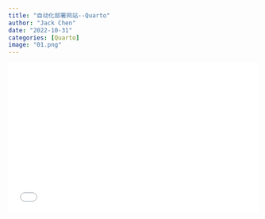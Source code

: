 ```yaml
---
title: "自动化部署网站--Quarto"
author: "Jack Chen"
date: "2022-10-31"
categories: [Quarto]
image: "01.png"
---
```


<div style="position: relative; padding: 30% 45%;">

<iframe style="position: absolute; width: 100%; height: 100%; left: 0; top: 0;" src="//player.bilibili.com/player.html?aid=987086736&bvid=BV1ft4y1T7DN&cid=876848395&page=1" frameborder="no" scrolling="no">

</iframe>

</div> 

